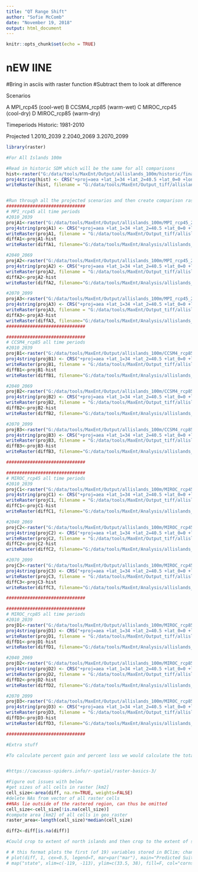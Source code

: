```yaml
---
title: "QT Range Shift"
author: "Sofie McComb"
date: "November 19, 2018"
output: html_document
---
```


```r
knitr::opts_chunk$set(echo = TRUE)
```
# nEW lINE
#Bring in asciis with raster function
#Subtract them to look at difference

Scenarios

A MPI_rcp45 (cool-wet)
B CCSM4_rcp85 (warm-wet)
C MIROC_rcp45 (cool-dry)
D MIROC_rcp85 (warm-dry)

Timeperiods
Historic: 1981-2010

Projected
1.2010_2039
2.2040_2069
3.2070_2099

```r
library(raster)

#For All Islands 100m

#Read in historic SDM which will be the same for all comparisons
hist<-raster("G:/data/tools/MaxEnt/Output/allislands_100m/historic/final/quercus_tomentella.asc")
proj4string(hist) <- CRS("+proj=aea +lat_1=34 +lat_2=40.5 +lat_0=0 +lon_0=-120 +x_0=0 +y_0=-4000000 +ellps=GRS80 +datum=NAD83 +units=m +no_defs") 
writeRaster(hist, filename = "G:/data/tools/MaxEnt/Output_tiff/allislands_100m/historic.tif", format="GTiff", overwrite=TRUE)


#Run through all the projected scenarios and then create comparison raster
##############################
# MPI_rcp45 all time periods
#2010_2039
projA1<-raster("G:/data/tools/MaxEnt/Output/allislands_100m/MPI_rcp45_2010_2039/final/quercus_tomentella.asc")
proj4string(projA1) <- CRS("+proj=aea +lat_1=34 +lat_2=40.5 +lat_0=0 +lon_0=-120 +x_0=0 +y_0=-4000000 +ellps=GRS80 +datum=NAD83 +units=m +no_defs") 
writeRaster(projA1, filename = "G:/data/tools/MaxEnt/Output_tiff/allislands_100m/MPI_rcp45_2010_2039.tif", format="GTiff", overwrite=TRUE)
diffA1<-projA1-hist
writeRaster(diffA1, filename="G:/data/tools/MaxEnt/Analysis/allislands_100m/MPI_rcp45_2010_2039.tif", format="GTiff", overwrite=TRUE)

#2040_2069
projA2<-raster("G:/data/tools/MaxEnt/Output/allislands_100m/MPI_rcp45_2040_2069/final/quercus_tomentella.asc")
proj4string(projA2) <- CRS("+proj=aea +lat_1=34 +lat_2=40.5 +lat_0=0 +lon_0=-120 +x_0=0 +y_0=-4000000 +ellps=GRS80 +datum=NAD83 +units=m +no_defs")
writeRaster(projA2, filename = "G:/data/tools/MaxEnt/Output_tiff/allislands_100m/MPI_rcp45_2040_2069.tif", format="GTiff", overwrite=TRUE)
diffA2<-projA2-hist
writeRaster(diffA2, filename="G:/data/tools/MaxEnt/Analysis/allislands_100m/MPI_rcp45_2040_2069.tif", format="GTiff", overwrite=TRUE)

#2070_2099
projA3<-raster("G:/data/tools/MaxEnt/Output/allislands_100m/MPI_rcp45_2070_2099/final/quercus_tomentella.asc")
proj4string(projA3) <- CRS("+proj=aea +lat_1=34 +lat_2=40.5 +lat_0=0 +lon_0=-120 +x_0=0 +y_0=-4000000 +ellps=GRS80 +datum=NAD83 +units=m +no_defs") 
writeRaster(projA3, filename = "G:/data/tools/MaxEnt/Output_tiff/allislands_100m/MPI_rcp45_2070_2099.tif", format="GTiff", overwrite=TRUE)
diffA3<-projA3-hist
writeRaster(diffA3, filename="G:/data/tools/MaxEnt/Analysis/allislands_100m/MPI_rcp45_2070_2099.tif", format="GTiff", overwrite=TRUE)
##############################

##############################
# CCSM4_rcp85 all time periods
#2010_2039
projB1<-raster("G:/data/tools/MaxEnt/Output/allislands_100m/CCSM4_rcp85_2010_2039/final/quercus_tomentella.asc")
proj4string(projB1) <- CRS("+proj=aea +lat_1=34 +lat_2=40.5 +lat_0=0 +lon_0=-120 +x_0=0 +y_0=-4000000 +ellps=GRS80 +datum=NAD83 +units=m +no_defs") 
writeRaster(projB1, filename = "G:/data/tools/MaxEnt/Output_tiff/allislands_100m/CCSM4_rcp85_2010_2039.tif", format="GTiff", overwrite=TRUE)
diffB1<-projB1-hist
writeRaster(diffB1, filename="G:/data/tools/MaxEnt/Analysis/allislands_100m/CCSM4_rcp85_2010_2039.tif", format="GTiff", overwrite=TRUE)

#2040_2069
projB2<-raster("G:/data/tools/MaxEnt/Output/allislands_100m/CCSM4_rcp85_2040_2069/final/quercus_tomentella.asc")
proj4string(projB2) <- CRS("+proj=aea +lat_1=34 +lat_2=40.5 +lat_0=0 +lon_0=-120 +x_0=0 +y_0=-4000000 +ellps=GRS80 +datum=NAD83 +units=m +no_defs") 
writeRaster(projB2, filename = "G:/data/tools/MaxEnt/Output_tiff/allislands_100m/CCSM4_rcp85_2040_2069.tif", format="GTiff", overwrite=TRUE)
diffB2<-projB2-hist
writeRaster(diffB2, filename="G:/data/tools/MaxEnt/Analysis/allislands_100m/CCSM4_rcp85_2040_2069.tif", format="GTiff", overwrite=TRUE)

#2070_2099
projB3<-raster("G:/data/tools/MaxEnt/Output/allislands_100m/CCSM4_rcp85_2070_2099/final/quercus_tomentella.asc")
proj4string(projB3) <- CRS("+proj=aea +lat_1=34 +lat_2=40.5 +lat_0=0 +lon_0=-120 +x_0=0 +y_0=-4000000 +ellps=GRS80 +datum=NAD83 +units=m +no_defs") 
writeRaster(projB3, filename = "G:/data/tools/MaxEnt/Output_tiff/allislands_100m/CCSM4_rcp85_2070_2099.tif", format="GTiff", overwrite=TRUE)
diffB3<-projB3-hist
writeRaster(diffB3, filename="G:/data/tools/MaxEnt/Analysis/allislands_100m/CCSM4_rcp85_2070_2099.tif", format="GTiff", overwrite=TRUE)

##############################

##############################
# MIROC_rcp45 all time periods
#2010_2039
projC1<-raster("G:/data/tools/MaxEnt/Output/allislands_100m/MIROC_rcp45_2010_2039/final/quercus_tomentella.asc")
proj4string(projC1) <- CRS("+proj=aea +lat_1=34 +lat_2=40.5 +lat_0=0 +lon_0=-120 +x_0=0 +y_0=-4000000 +ellps=GRS80 +datum=NAD83 +units=m +no_defs") 
writeRaster(projC1, filename = "G:/data/tools/MaxEnt/Output_tiff/allislands_100m/MIROC_rcp45_2010_2039.tif", format="GTiff", overwrite=TRUE)
diffC1<-projC1-hist
writeRaster(diffC1, filename="G:/data/tools/MaxEnt/Analysis/allislands_100m/MIROC_rcp45_2010_2039.tif", format="GTiff", overwrite=TRUE)

#2040_2069
projC2<-raster("G:/data/tools/MaxEnt/Output/allislands_100m/MIROC_rcp45_2040_2069/final/quercus_tomentella.asc")
proj4string(projC2) <- CRS("+proj=aea +lat_1=34 +lat_2=40.5 +lat_0=0 +lon_0=-120 +x_0=0 +y_0=-4000000 +ellps=GRS80 +datum=NAD83 +units=m +no_defs") 
writeRaster(projC2, filename = "G:/data/tools/MaxEnt/Output_tiff/allislands_100m/MIROC_rcp45_2040_2069.tif", format="GTiff", overwrite=TRUE)
diffC2<-projC2-hist
writeRaster(diffC2, filename="G:/data/tools/MaxEnt/Analysis/allislands_100m/MIROC_rcp45_2040_2069.tif", format="GTiff", overwrite=TRUE)

#2070_2099
projC3<-raster("G:/data/tools/MaxEnt/Output/allislands_100m/MIROC_rcp45_2070_2099/final/quercus_tomentella.asc")
proj4string(projC3) <- CRS("+proj=aea +lat_1=34 +lat_2=40.5 +lat_0=0 +lon_0=-120 +x_0=0 +y_0=-4000000 +ellps=GRS80 +datum=NAD83 +units=m +no_defs") 
writeRaster(projC3, filename = "G:/data/tools/MaxEnt/Output_tiff/allislands_100m/MIROC_rcp45_2070_2099.tif", format="GTiff", overwrite=TRUE)
diffC3<-projC3-hist
writeRaster(diffC3, filename="G:/data/tools/MaxEnt/Analysis/allislands_100m/MIROC_rcp45_2070_2099.tif", format="GTiff", overwrite=TRUE)

##############################

##############################
# MIROC_rcp85 all time periods
#2010_2039
projD1<-raster("G:/data/tools/MaxEnt/Output/allislands_100m/MIROC_rcp85_2010_2039/final/quercus_tomentella.asc")
proj4string(projD1) <- CRS("+proj=aea +lat_1=34 +lat_2=40.5 +lat_0=0 +lon_0=-120 +x_0=0 +y_0=-4000000 +ellps=GRS80 +datum=NAD83 +units=m +no_defs") 
writeRaster(projD1, filename = "G:/data/tools/MaxEnt/Output_tiff/allislands_100m/MIROC_rcp85_2010_2039.tif", format="GTiff", overwrite=TRUE)
diffD1<-projD1-hist
writeRaster(diffD1, filename="G:/data/tools/MaxEnt/Analysis/allislands_100m/MIROC_rcp85_2010_2039.tif", format="GTiff", overwrite=TRUE)

#2040_2069
projD2<-raster("G:/data/tools/MaxEnt/Output/allislands_100m/MIROC_rcp85_2040_2069/final/quercus_tomentella.asc")
proj4string(projD2) <- CRS("+proj=aea +lat_1=34 +lat_2=40.5 +lat_0=0 +lon_0=-120 +x_0=0 +y_0=-4000000 +ellps=GRS80 +datum=NAD83 +units=m +no_defs") 
writeRaster(projD2, filename = "G:/data/tools/MaxEnt/Output_tiff/allislands_100m/MIROC_rcp85_2040_2069.tif", format="GTiff", overwrite=TRUE)
diffD2<-projD2-hist
writeRaster(diffD2, filename="G:/data/tools/MaxEnt/Analysis/allislands_100m/MIROC_rcp85_2040_2069.tif", format="GTiff", overwrite=TRUE)

#2070_2099
projD3<-raster("G:/data/tools/MaxEnt/Output/allislands_100m/MIROC_rcp85_2070_2099/final/quercus_tomentella.asc")
proj4string(projD3) <- CRS("+proj=aea +lat_1=34 +lat_2=40.5 +lat_0=0 +lon_0=-120 +x_0=0 +y_0=-4000000 +ellps=GRS80 +datum=NAD83 +units=m +no_defs") 
writeRaster(projD3, filename = "G:/data/tools/MaxEnt/Output_tiff/allislands_100m/MIROC_rcp85_2070_2099.tif", format="GTiff", overwrite=TRUE)
diffD3<-projD3-hist
writeRaster(diffD3, filename="G:/data/tools/MaxEnt/Analysis/allislands_100m/MIROC_rcp85_2070_2099.tif", format="GTiff", overwrite=TRUE)

##############################


```

```r
#Extra stuff

#To calculate percent gain and percent loss we would calculate the total area of the islands or island and then find the proportion that had diff value above 0 and proportion below 0


#https://caucasus-spiders.info/r-spatial/raster-basics-3/

#Figure out issues with below
#get sizes of all cells in raster [km2]
cell_size<-area(diff, na.rm=TRUE, weights=FALSE)
#delete NAs from vector of all raster cells
##NAs lie outside of the rastered region, can thus be omitted
cell_size<-cell_size[!is.na(cell_size)]
#compute area [km2] of all cells in geo_raster
raster_area<-length(cell_size)*median(cell_size)

diff2<-diff[is.na(diff)]

#Could crop to extent of north islands and then crop to the extent of santa catalina-or at least have a close up

# # this format plots the first (of 19) variables stored in BClim; change the 1 to 2-19 for the others
# plot(diff, 1, cex=0.5, legend=T, mar=par("mar"), main="Predicted Suitability")
# map("state", xlim=c(-119, -113), ylim=c(33.5, 38), fill=F, col="cornsilk", add=T)
```

